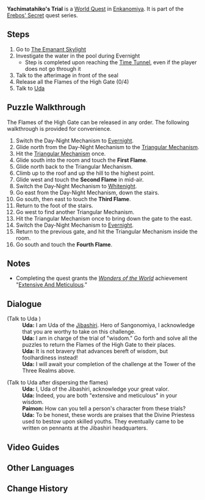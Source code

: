 {{Quest Infobox
|image         = World Quest Yachimatahiko's Trial.png
|type          = World
|region        = Inazuma
|area          = Enkanomiya
|chapter       = Erebos' Secret
|summary       = The Traveler completes the puzzle trial of "wisdom" proctored by [[Uda]] in [[Yachimatahiko's Locus]].
|characters    = Paimon; Traveler; Uda
|startLocation = [[Enkanomiya]]
|prev          = The Three Great Martial Trials
|next          = The Three Great Martial Trials
}}
'''Yachimatahiko's Trial''' is a [[World Quest]] in [[Enkanomiya]]. It is part of the [[Erebos' Secret]] quest series.

==Steps==
# Go to [[The Emanant Skylight]]
# Investigate the water in the pool during Evernight
#* Step is completed upon reaching the [[Time Tunnel]], even if the player does not go through it
# Talk to the afterimage in front of the seal
# Release all the Flames of the High Gate (0/4)
# Talk to [[Uda]]

==Puzzle Walkthrough==
The Flames of the High Gate can be released in any order. The following walkthrough is provided for convenience.

# Switch the Day-Night Mechanism to [[Evernight]].
# Glide north from the Day-Night Mechanism to the [[Triangular Mechanism]].
# Hit the [[Triangular Mechanism]] once.
# Glide south into the room and touch the '''First Flame'''.
# Glide north back to the Triangular Mechanism.
# Climb up to the roof and up the hill to the highest point.
# Glide west and touch the '''Second Flame''' in mid-air.
# Switch the Day-Night Mechanism to [[Whitenight]].
# Go east from the Day-Night Mechanism, down the stairs.
# Go south, then east to touch the '''Third Flame'''.
# Return to the foot of the stairs.
# Go west to find another Triangular Mechanism.
# Hit the Triangular Mechanism once to bring down the gate to the east.
# Switch the Day-Night Mechanism to [[Evernight]].
# Return to the previous gate, and hit the Triangular Mechanism inside the room.
# Go south and touch the '''Fourth Flame'''.

==Notes==
* Completing the quest grants the ''[[Wonders of the World]]'' achievement "[[Extensive And Meticulous]]."

==Dialogue==
{{Quest Description|Accepting the trial, you prepare to go to The Narrows to search for The Emanant Skylight}}
{{Dialogue start}}
<!-- cannot trigger
;(If the player reaches this location without using The Emanant Skylight)
:'''Uda:''' I am Uda of the Jibashiri. Unrelated people may not enter.
-->
;(Talk to Uda<!-- at Yachimatahiko's Locus after reaching the Time Tunnel-->)
:'''Uda:''' I am Uda of the [[Jibashiri]]. Hero of Sangonomiya, I acknowledge that you are worthy to take on this challenge.
:'''Uda:''' I am in charge of the trial of "wisdom." Go forth and solve all the puzzles to return the Flames of the High Gate to their places.
:'''Uda:''' It is not bravery that advances bereft of wisdom, but foolhardiness instead!
:'''Uda:''' I will await your completion of the challenge at the Tower of the Three Realms above.

;(Talk to Uda after dispersing the flames)
:'''Uda:''' I, Uda of the Jibashiri, acknowledge your great valor.
:'''Uda:''' Indeed, you are both "extensive and meticulous" in your wisdom.
:'''Paimon:''' How can you tell a person's character from these trials?
:'''Uda:''' To be honest, these words are praises that the Divine Priestess used to bestow upon skilled youths. They eventually came to be written on pennants at the Jibashiri headquarters.
{{Dialogue end}}

==Video Guides==
{{EVT
|video1   = https://youtu.be/wMDOfxUYHb4
|caption1 = Yachimatahiko's Trial Guide
}}

==Other Languages==
{{Other Languages
|default_hidden = 1
|en      = Yachimatahiko's Trial
|zhs     = 八衢彦之试炼
|zhs_rm  = Bāqúyàn zhī Shìliàn
|zht     = 八衢彥之試煉
|zht_rm  = Bāqúyàn zhī Shìliàn
|ja      = 八衢彦の試練
|ja_rm   = Yachimatahiko no Shiren
|ko      = 야치마타히코의 시련
|ko_rm   = Yachimatahiko-ui Siryeon
|es      = La prueba de Yachimatahiko
|fr      = L'épreuve de Yachimatahiko
|ru      = Испытание Ятиматахико
|th      = บททดสอบ Yachimatahiko
|th_rm   = 
|vi      = Thí Luyện Yachimatahiko
|de      = Yachimatahikos Prüfung
|id      = Tantangan Yachimatahiko
|pt      = Julgamento de Yachimatahiko
}}

==Change History==
{{Change History|2.4}}